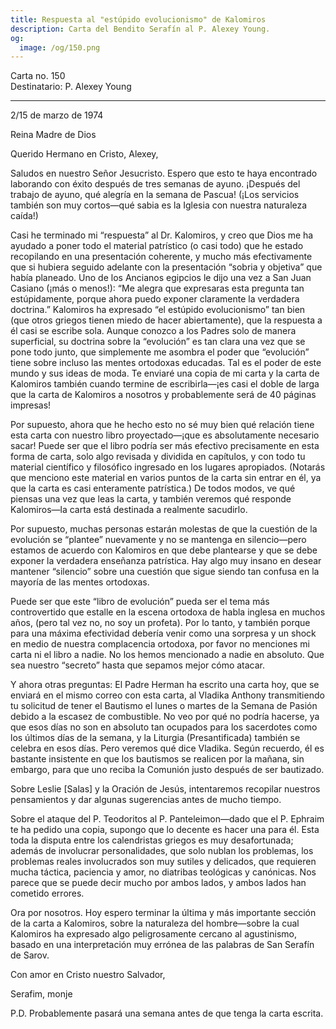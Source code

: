 ```yaml
---
title: Respuesta al "estúpido evolucionismo" de Kalomiros
description: Carta del Bendito Serafín al P. Alexey Young.
og:
  image: /og/150.png
---
```


<div style={{textAlign:'right', fontFamily:'monospace'}}>Carta no. 150</div>
<div style={{textAlign:'left', fontFamily:'monospace'}}>Destinatario: P. Alexey Young</div>

---

2/15 de marzo de 1974

Reina Madre de Dios

Querido Hermano en Cristo, Alexey,

Saludos en nuestro Señor Jesucristo. Espero que esto te haya encontrado laborando con éxito después de tres semanas de ayuno. ¡Después del trabajo de ayuno, qué alegría en la semana de Pascua! (¡Los servicios también son muy cortos—qué sabia es la Iglesia con nuestra naturaleza caída!)

Casi he terminado mi “respuesta” al Dr. Kalomiros, y creo que Dios me ha ayudado a poner todo el material patrístico (o casi todo) que he estado recopilando en una presentación coherente, y mucho más efectivamente que si hubiera seguido adelante con la presentación “sobria y objetiva” que había planeado. Uno de los Ancianos egipcios le dijo una vez a San Juan Casiano (¡más o menos!): “Me alegra que expresaras esta pregunta tan estúpidamente, porque ahora puedo exponer claramente la verdadera doctrina.” Kalomiros ha expresado “el estúpido evolucionismo” tan bien (que otros griegos tienen miedo de hacer abiertamente), que la respuesta a él casi se escribe sola. Aunque conozco a los Padres solo de manera superficial, su doctrina sobre la “evolución” es tan clara una vez que se pone todo junto, que simplemente me asombra el poder que “evolución” tiene sobre incluso las mentes ortodoxas educadas. Tal es el poder de este mundo y sus ideas de moda. Te enviaré una copia de mi carta y la carta de Kalomiros también cuando termine de escribirla—¡es casi el doble de larga que la carta de Kalomiros a nosotros y probablemente será de 40 páginas impresas!

Por supuesto, ahora que he hecho esto no sé muy bien qué relación tiene esta carta con nuestro libro proyectado—¡que es absolutamente necesario sacar! Puede ser que el libro podría ser más efectivo precisamente en esta forma de carta, solo algo revisada y dividida en capítulos, y con todo tu material científico y filosófico ingresado en los lugares apropiados. (Notarás que menciono este material en varios puntos de la carta sin entrar en él, ya que la carta es casi enteramente patrística.) De todos modos, ve qué piensas una vez que leas la carta, y también veremos qué responde Kalomiros—la carta está destinada a realmente sacudirlo.

Por supuesto, muchas personas estarán molestas de que la cuestión de la evolución se “plantee” nuevamente y no se mantenga en silencio—pero estamos de acuerdo con Kalomiros en que debe plantearse y que se debe exponer la verdadera enseñanza patrística. Hay algo muy insano en desear mantener “silencio” sobre una cuestión que sigue siendo tan confusa en la mayoría de las mentes ortodoxas.

Puede ser que este “libro de evolución” pueda ser el tema más controvertido que estalle en la escena ortodoxa de habla inglesa en muchos años, (pero tal vez no, no soy un profeta). Por lo tanto, y también porque para una máxima efectividad debería venir como una sorpresa y un shock en medio de nuestra complacencia ortodoxa, por favor no menciones mi carta ni el libro a nadie. No los hemos mencionado a nadie en absoluto. Que sea nuestro “secreto” hasta que sepamos mejor cómo atacar.

Y ahora otras preguntas: El Padre Herman ha escrito una carta hoy, que se enviará en el mismo correo con esta carta, al Vladika Anthony transmitiendo tu solicitud de tener el Bautismo el lunes o martes de la Semana de Pasión debido a la escasez de combustible. No veo por qué no podría hacerse, ya que esos días no son en absoluto tan ocupados para los sacerdotes como los últimos días de la semana, y la Liturgia (Presantificada) también se celebra en esos días. Pero veremos qué dice Vladika. Según recuerdo, él es bastante insistente en que los bautismos se realicen por la mañana, sin embargo, para que uno reciba la Comunión justo después de ser bautizado.

Sobre Leslie [Salas] y la Oración de Jesús, intentaremos recopilar nuestros pensamientos y dar algunas sugerencias antes de mucho tiempo.

Sobre el ataque del P. Teodoritos al P. Panteleimon—dado que el P. Ephraim te ha pedido una copia, supongo que lo decente es hacer una para él. Esta toda la disputa entre los calendristas griegos es muy desafortunada; además de involucrar personalidades, que solo nublan los problemas, los problemas reales involucrados son muy sutiles y delicados, que requieren mucha táctica, paciencia y amor, no diatribas teológicas y canónicas. Nos parece que se puede decir mucho por ambos lados, y ambos lados han cometido errores.

Ora por nosotros. Hoy espero terminar la última y más importante sección de la carta a Kalomiros, sobre la naturaleza del hombre—sobre la cual Kalomiros ha expresado algo peligrosamente cercano al agustinismo, basado en una interpretación muy errónea de las palabras de San Serafín de Sarov.

Con amor en Cristo nuestro Salvador,

Serafim, monje

P.D. Probablemente pasará una semana antes de que tenga la carta escrita.
